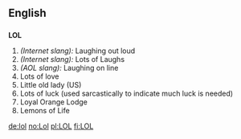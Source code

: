 ==English==

==={{Abbreviation}}===
'''LOL'''
# ''(Internet slang):'' Laughing out loud
# ''(Internet slang):'' Lots of Laughs
# ''(AOL slang):'' Laughing on line
# Lots of love
# Little old lady (US) <!--Um, where in US is this used? -->
# Lots of luck (used sarcastically to indicate much luck is needed)
# Loyal Orange Lodge
# Lemons of Life

[[de:lol]]
[[no:Lol]]
[[pl:LOL]]
[[fi:LOL]]